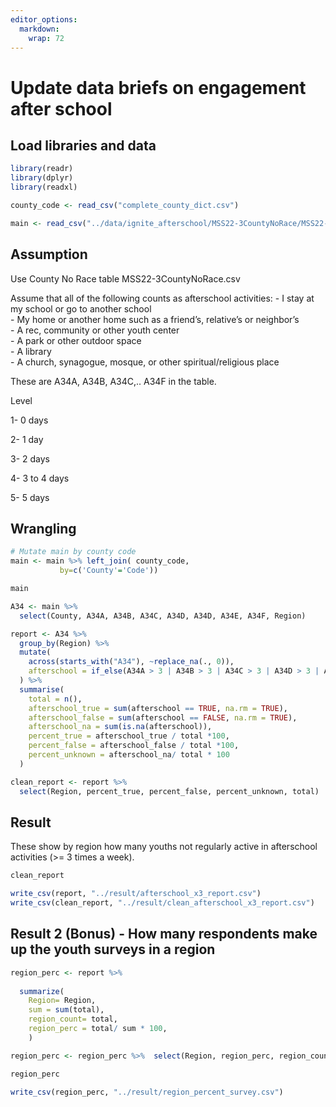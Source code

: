 ```yaml
---
editor_options: 
  markdown: 
    wrap: 72
---
```


# Update data briefs on engagement after school

## Load libraries and data

```r
library(readr)
library(dplyr)
library(readxl)
```

```r
county_code <- read_csv("complete_county_dict.csv")
```

```r
main <- read_csv("../data/ignite_afterschool/MSS22-3CountyNoRace/MSS22-3CountyNoRace.csv")
```

## Assumption

Use County No Race table MSS22-3CountyNoRace.csv

Assume that all of the following counts as afterschool activities: - I
stay at my school or go to another school\
- My home or another home such as a friend's, relative's or neighbor's\
- A rec, community or other youth center\
- A park or other outdoor space\
- A library\
- A church, synagogue, mosque, or other spiritual/religious place  

These are A34A, A34B, A34C,.. A34F in the table.

Level

1- 0 days

2- 1 day

3- 2 days

4- 3 to 4 days

5- 5 days

## Wrangling

```r
# Mutate main by county code
main <- main %>% left_join( county_code, 
           by=c('County'='Code'))

main
```

```r
A34 <- main %>%
  select(County, A34A, A34B, A34C, A34D, A34D, A34E, A34F, Region)
```

```r
report <- A34 %>%
  group_by(Region) %>%
  mutate(
    across(starts_with("A34"), ~replace_na(., 0)),
    afterschool = if_else(A34A > 3 | A34B > 3 | A34C > 3 | A34D > 3 | A34E > 3 | A34F > 3, TRUE, FALSE)
  ) %>%
  summarise(
    total = n(),
    afterschool_true = sum(afterschool == TRUE, na.rm = TRUE),
    afterschool_false = sum(afterschool == FALSE, na.rm = TRUE),
    afterschool_na = sum(is.na(afterschool)),
    percent_true = afterschool_true / total *100,
    percent_false = afterschool_false / total *100,
    percent_unknown = afterschool_na/ total * 100
  ) 

clean_report <- report %>%
  select(Region, percent_true, percent_false, percent_unknown, total)
```

## Result

These show by region how many youths not regularly active in afterschool
activities (\>= 3 times a week).

```r
clean_report
```

```r
write_csv(report, "../result/afterschool_x3_report.csv")
write_csv(clean_report, "../result/clean_afterschool_x3_report.csv")
```

## Result 2 (Bonus) - How many respondents make up the youth surveys in a region

```r
region_perc <- report %>% 
  
  summarize(
    Region= Region,
    sum = sum(total),
    region_count= total,
    region_perc = total/ sum * 100,
    )

region_perc <- region_perc %>%  select(Region, region_perc, region_count, sum)
```

```r
region_perc
```

```r
write_csv(region_perc, "../result/region_percent_survey.csv")
```

